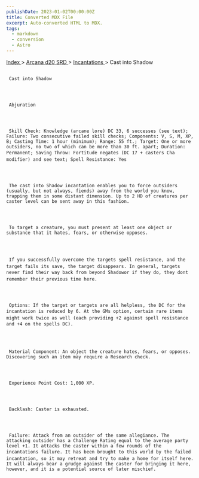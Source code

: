 ```yaml
---
publishDate: 2023-01-02T00:00:00Z
title: Converted MDX File
excerpt: Auto-converted HTML to MDX.
tags:
  - markdown
  - conversion
  - Astro
---
```


[
Index
](-index) >
[
Arcana d20 SRD
](arcana-d20-srd-index) >
[
Incantations
](arcana-d20-srd-incantations-index) > Cast into Shadow

##

     Cast into Shadow




     Abjuration




     Skill Check: Knowledge (arcane lore) DC 33, 6 successes (see text); Failure: Two consecutive failed skill checks; Components: V, S, M, XP, B; Casting Time: 1 hour (minimum); Range: 55 ft.; Target: One or more outsiders, no two of which can be more than 30 ft. apart; Duration: Permanent; Saving Throw: Fortitude negates (DC 17 + casters Cha modifier) and see text; Spell Resistance: Yes




     The cast into Shadow incantation enables you to force outsiders (usually, but not always, fiends) away from the world you know, trapping them in some distant dimension. Up to 2 HD of creatures per caster level can be sent away in this fashion.




     To target a creature, you must present at least one object or substance that it hates, fears, or otherwise opposes.




     If you successfully overcome the targets spell resistance, and the target fails its save, the target disappears. In general, targets never find their way back from beyond Shadowor if they do, they dont remember their previous time here.




     Options: If the target or targets are all helpless, the DC for the incantation is reduced by 6. At the GMs option, certain rare items might work twice as well (each providing +2 against spell resistance and +4 on the spells DC).




     Material Component: An object the creature hates, fears, or opposes. Discovering such an item may require a Research check.




     Experience Point Cost: 1,000 XP.




     Backlash: Caster is exhausted.




     Failure: Attack from an outsider of the same allegiance. The attacking outsider has a Challenge Rating equal to the average party level +1. It attacks the caster within a few rounds of the incantations failure. It has been brought to this world by the failed incantation, so it may retreat and try to make a home for itself here. It will always bear a grudge against the caster for bringing it here, however, and it is a potential source of later mischief.
